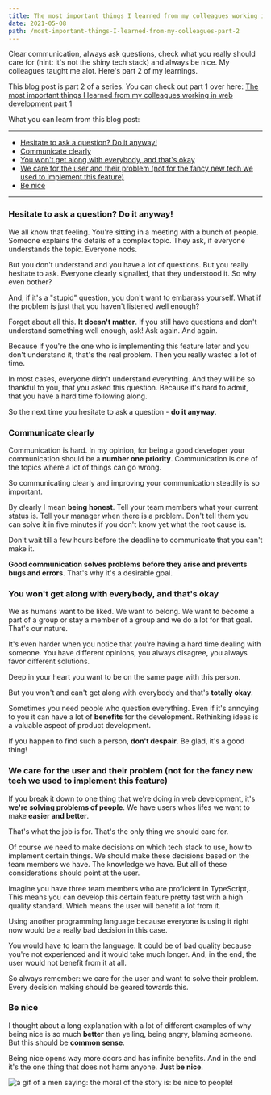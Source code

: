 ```yaml
---
title: The most important things I learned from my colleagues working in web development - part 2
date: 2021-05-08
path: /most-important-things-I-learned-from-my-colleagues-part-2
---
```


Clear communication, always ask questions, check what you really should care for (hint: it's not the shiny tech stack) and always be nice. My colleagues taught me alot. Here's part 2 of my learnings.

This blog post is part 2 of a series. You can check out part 1 over here: [The most important things I learned from my colleagues working in web development part 1](/blog/most-important-things-I-learned-from-my-colleagues-part-1/)

What you can learn from this blog post:

---

- [Hesitate to ask a question? Do it anyway!](#ask)
- [Communicate clearly](#communicate)
- [You won't get along with everybody, and that's okay](#getting-along)
- [We care for the user and their problem (not for the fancy new tech we used to implement this feature)](#users)
- [Be nice](#be-nice)

---

### <a name='ask'></a> Hesitate to ask a question? Do it anyway!

We all know that feeling. You're sitting in a meeting with a bunch of people. Someone explains the details of a complex topic. They ask, if everyone understands the topic. Everyone nods.

But you don't understand and you have a lot of questions. But you really hesitate to ask. Everyone clearly signalled, that they understood it. So why even bother?

And, if it's a "stupid" question, you don't want to embarass yourself. What if the problem is just that you haven't listened well enough?

Forget about all this. **It doesn't matter**. If you still have questions and don't understand something well enough, ask! Ask again. And again.

Because if you're the one who is implementing this feature later and you don't understand it, that's the real problem. Then you really wasted a lot of time.

In most cases, everyone didn't understand everything. And they will be so thankful to you, that you asked this question. Because it's hard to admit, that you have a hard time following along.

So the next time you hesitate to ask a question - **do it anyway**.

### <a name='communicate'></a> Communicate clearly

Communication is hard. In my opinion, for being a good developer your communication should be a **number one priority**. Communication is one of the topics where a lot of things can go wrong.

So communicating clearly and improving your communication steadily is so important.

By clearly I mean **being honest**. Tell your team members what your current status is. Tell your manager when there is a problem. Don't tell them you can solve it in five minutes if you don't know yet what the root cause is.

Don't wait till a few hours before the deadline to communicate that you can't make it.

**Good communication solves problems before they arise and prevents bugs and errors**. That's why it's a desirable goal.

### <a name='getting-along'></a> You won't get along with everybody, and that's okay

We as humans want to be liked. We want to belong. We want to become a part of a group or stay a member of a group and we do a lot for that goal. That's our nature.

It's even harder when you notice that you're having a hard time dealing with someone. You have different opinions, you always disagree, you always favor different solutions.

Deep in your heart you want to be on the same page with this person.

But you won't and can't get along with everybody and that's **totally okay**.

<CoffeeHint />

Sometimes you need people who question everything. Even if it's annoying to you it can have a lot of **benefits** for the development. Rethinking ideas is a valuable aspect of product development.

If you happen to find such a person, **don't despair**. Be glad, it's a good thing!

### <a name='users'></a> We care for the user and their problem (not for the fancy new tech we used to implement this feature)

If you break it down to one thing that we're doing in web development, it's **we're solving problems of people**. We have users whos lifes we want to make **easier and better**.

That's what the job is for. That's the only thing we should care for.

Of course we need to make decisions on which tech stack to use, how to implement certain things. We should make these decisions based on the team members we have. The knowledge we have. But all of these considerations should point at the user.

Imagine you have three team members who are proficient in TypeScript,. This means you can develop this certain feature pretty fast with a high quality standard. Which means the user will benefit a lot from it.

Using another programming language because everyone is using it right now would be a really bad decision in this case.

You would have to learn the language. It could be of bad quality because you're not experienced and it would take much longer. And, in the end, the user would not benefit from it at all.

So always remember: we care for the user and want to solve their problem. Every decision making should be geared towards this.

### <a name='be-nice'></a> Be nice

I thought about a long explanation with a lot of different examples of why being nice is so much **better** than yelling, being angry, blaming someone. But this should be **common sense**.

Being nice opens way more doors and has infinite benefits. And in the end it's the one thing that does not harm anyone. **Just be nice**.

![a gif of a men saying: the moral of the story is: be nice to people!](https://media.giphy.com/media/WoFjW5lqb9ciUKfYx1/source.gif)
